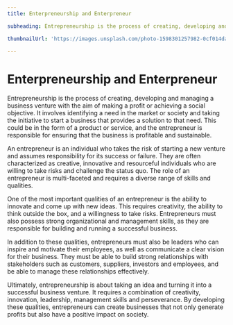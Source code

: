 ```yaml
---
title: Enterpreneurship and Enterpreneur

subheading: Entrepreneurship is the process of creating, developing and managing a business venture with the aim of making a profit or achieving a social objective. It involves identifying a need in the market or society and taking the initiative to start a business that provides a solution to that need.

thumbnailUrl: 'https://images.unsplash.com/photo-1598301257982-0cf014dabbcd?ixlib=rb-4.0.3&ixid=MnwxMjA3fDB8MHxwaG90by1wYWdlfHx8fGVufDB8fHx8&auto=format&fit=crop&w=870&q=80'

---
```


# Enterpreneurship and Enterpreneur

Entrepreneurship is the process of creating, developing and managing a business venture with the aim of making a profit or achieving a social objective. It involves identifying a need in the market or society and taking the initiative to start a business that provides a solution to that need. This could be in the form of a product or service, and the entrepreneur is responsible for ensuring that the business is profitable and sustainable.
 
An entrepreneur is an individual who takes the risk of starting a new venture and assumes responsibility for its success or failure. They are often characterized as creative, innovative and resourceful individuals who are willing to take risks and challenge the status quo. The role of an entrepreneur is multi-faceted and requires a diverse range of skills and qualities.
 
One of the most important qualities of an entrepreneur is the ability to innovate and come up with new ideas. This requires creativity, the ability to think outside the box, and a willingness to take risks. Entrepreneurs must also possess strong organizational and management skills, as they are responsible for building and running a successful business.
 
In addition to these qualities, entrepreneurs must also be leaders who can inspire and motivate their employees, as well as communicate a clear vision for their business. They must be able to build strong relationships with stakeholders such as customers, suppliers, investors and employees, and be able to manage these relationships effectively.
 
Ultimately, entrepreneurship is about taking an idea and turning it into a successful business venture. It requires a combination of creativity, innovation, leadership, management skills and perseverance. By developing these qualities, entrepreneurs can create businesses that not only generate profits but also have a positive impact on society.